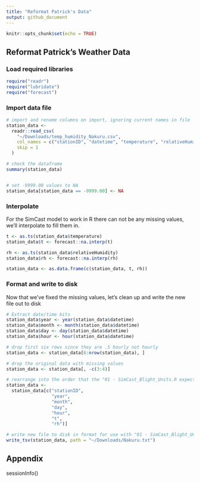 ```yaml
---
title: "Reformat Patrick's Data"
output: github_document
---
```


```r
knitr::opts_chunk$set(echo = TRUE)
```

## Reformat Patrick's Weather Data

### Load required libraries

```r
require("readr")
require("lubridate")
require("forecast")
```

### Import data file
```r
# import and rename columns on import, ignoring current names in file
station_data <-
  readr::read_csv(
    "~/Downloads/temp_humidity_Nakuru.csv",
    col_names = c("stationID", "datetime", "temperature", "relativeHumidity"),
    skip = 1
  )

# check the dataframe
summary(station_data)


# set -9999.00 values to NA
station_data[station_data == -9999.00] <- NA
```

### Interpolate

For the SimCast model to work in R there can not be any missing values, we'll interpolate
to fill them in.

```r
t <- as.ts(station_data$temperature)
station_data$t <- forecast::na.interp(t)

rh <- as.ts(station_data$relativeHumidity)
station_data$rh <- forecast::na.interp(rh)

station_data <- as.data.frame(c(station_data, t, rh))
```

### Format and write to disk

Now that we've fixed the missing values, let's clean up and write the new file out to disk

```r
# Extract date/time bits
station_data$year <- year(station_data$datetime)
station_data$month <- month(station_data$datetime)
station_data$day <- day(station_data$datetime)
station_data$hour <- hour(station_data$datetime)

# drop first six rows since they are .5 hourly not hourly
station_data <- station_data[6:nrow(station_data), ]

# drop the original data with missing values
station_data <- station_data[, -c(3:4)]

# rearrange into the order that the "01 - SimCast_Blight_Units.R expects"
station_data <-
  station_data[c("stationID",
                 "year",
                 "month",
                 "day",
                 "hour",
                 "t",
                 "rh")]

# write new file to disk in format for use with "01 - SimCast_Blight_Units.R expects"
write_tsv(station_data, path = "~/Downloads/Nakuru.txt")
```

## Appendix

sessionInfo()